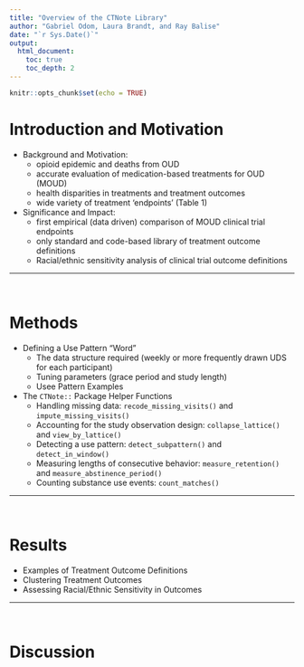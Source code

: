 ```yaml
---
title: "Overview of the CTNote Library"
author: "Gabriel Odom, Laura Brandt, and Ray Balise"
date: "`r Sys.Date()`"
output:
  html_document:
    toc: true
    toc_depth: 2
---
```


```r
knitr::opts_chunk$set(echo = TRUE)
```

# Introduction and Motivation

- Background and Motivation:
    + opioid epidemic and deaths from OUD
    + accurate evaluation of medication-based treatments for OUD (MOUD)
    + health disparities in treatments and treatment outcomes
    + wide variety of treatment 'endpoints' (Table 1)
- Significance and Impact:
    + first empirical (data driven) comparison of MOUD clinical trial endpoints
    + only standard and code-based library of treatment outcome definitions
    + Racial/ethnic sensitivity analysis of clinical trial outcome definitions


*******************************************************************************
</br>


# Methods

- Defining a Use Pattern "Word"
    + The data structure required (weekly or more frequently drawn UDS for each participant)
    + Tuning parameters (grace period and study length)
    + Usee Pattern Examples
- The `CTNote::` Package Helper Functions
    + Handling missing data: `recode_missing_visits()` and `impute_missing_visits()`
    + Accounting for the study observation design: `collapse_lattice()` and `view_by_lattice()`
    + Detecting a use pattern: `detect_subpattern()` and `detect_in_window()`
    + Measuring lengths of consecutive behavior: `measure_retention()` and `measure_abstinence_period()`
    + Counting substance use events: `count_matches()`


*******************************************************************************
</br>


# Results

- Examples of Treatment Outcome Definitions
- Clustering Treatment Outcomes
- Assessing Racial/Ethnic Sensitivity in Outcomes


*******************************************************************************
</br>


# Discussion
